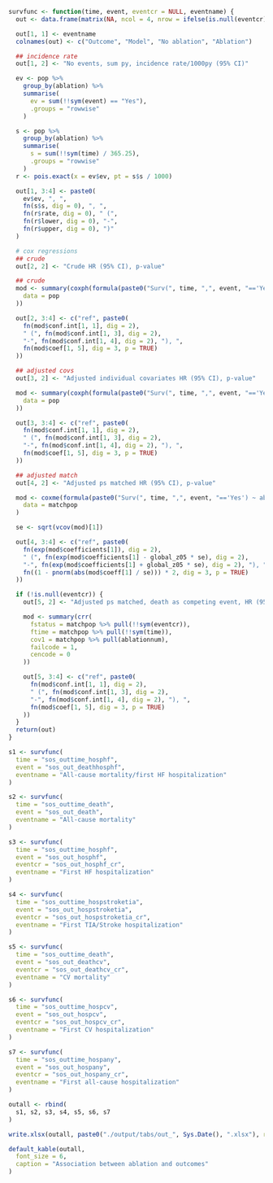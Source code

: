 ```r
survfunc <- function(time, event, eventcr = NULL, eventname) {
  out <- data.frame(matrix(NA, ncol = 4, nrow = ifelse(is.null(eventcr), 4, 5)))

  out[1, 1] <- eventname
  colnames(out) <- c("Outcome", "Model", "No ablation", "Ablation")

  ## incidence rate
  out[1, 2] <- "No events, sum py, incidence rate/1000py (95% CI)"

  ev <- pop %>%
    group_by(ablation) %>%
    summarise(
      ev = sum(!!sym(event) == "Yes"),
      .groups = "rowwise"
    )

  s <- pop %>%
    group_by(ablation) %>%
    summarise(
      s = sum(!!sym(time) / 365.25),
      .groups = "rowwise"
    )
  r <- pois.exact(x = ev$ev, pt = s$s / 1000)

  out[1, 3:4] <- paste0(
    ev$ev, ", ",
    fn(s$s, dig = 0), ", ",
    fn(r$rate, dig = 0), " (",
    fn(r$lower, dig = 0), "-",
    fn(r$upper, dig = 0), ")"
  )

  # cox regressions
  ## crude
  out[2, 2] <- "Crude HR (95% CI), p-value"

  ## crude
  mod <- summary(coxph(formula(paste0("Surv(", time, ",", event, "=='Yes') ~ ablation")),
    data = pop
  ))

  out[2, 3:4] <- c("ref", paste0(
    fn(mod$conf.int[1, 1], dig = 2),
    " (", fn(mod$conf.int[1, 3], dig = 2),
    "-", fn(mod$conf.int[1, 4], dig = 2), "), ",
    fn(mod$coef[1, 5], dig = 3, p = TRUE)
  ))

  ## adjusted covs
  out[3, 2] <- "Adjusted individual covariates HR (95% CI), p-value"

  mod <- summary(coxph(formula(paste0("Surv(", time, ",", event, "=='Yes') ~ ablation + ", paste(modvarsns, collapse = " + "))),
    data = pop
  ))

  out[3, 3:4] <- c("ref", paste0(
    fn(mod$conf.int[1, 1], dig = 2),
    " (", fn(mod$conf.int[1, 3], dig = 2),
    "-", fn(mod$conf.int[1, 4], dig = 2), "), ",
    fn(mod$coef[1, 5], dig = 3, p = TRUE)
  ))

  ## adjusted match
  out[4, 2] <- "Adjusted ps matched HR (95% CI), p-value"

  mod <- coxme(formula(paste0("Surv(", time, ",", event, "=='Yes') ~ ablation + (1 | par)")),
    data = matchpop
  )

  se <- sqrt(vcov(mod)[1])

  out[4, 3:4] <- c("ref", paste0(
    fn(exp(mod$coefficients[1]), dig = 2),
    " (", fn(exp(mod$coefficients[1] - global_z05 * se), dig = 2),
    "-", fn(exp(mod$coefficients[1] + global_z05 * se), dig = 2), "), ",
    fn((1 - pnorm(abs(mod$coeff[1] / se))) * 2, dig = 3, p = TRUE)
  ))

  if (!is.null(eventcr)) {
    out[5, 2] <- "Adjusted ps matched, death as competing event, HR (95% CI), p-value"

    mod <- summary(crr(
      fstatus = matchpop %>% pull(!!sym(eventcr)),
      ftime = matchpop %>% pull(!!sym(time)),
      cov1 = matchpop %>% pull(ablationnum),
      failcode = 1,
      cencode = 0
    ))

    out[5, 3:4] <- c("ref", paste0(
      fn(mod$conf.int[1, 1], dig = 2),
      " (", fn(mod$conf.int[1, 3], dig = 2),
      "-", fn(mod$conf.int[1, 4], dig = 2), "), ",
      fn(mod$coef[1, 5], dig = 3, p = TRUE)
    ))
  }
  return(out)
}

s1 <- survfunc(
  time = "sos_outtime_hosphf",
  event = "sos_out_deathhosphf",
  eventname = "All-cause mortality/first HF hospitalization"
)

s2 <- survfunc(
  time = "sos_outtime_death",
  event = "sos_out_death",
  eventname = "All-cause mortality"
)

s3 <- survfunc(
  time = "sos_outtime_hosphf",
  event = "sos_out_hosphf",
  eventcr = "sos_out_hosphf_cr",
  eventname = "First HF hospitalization"
)

s4 <- survfunc(
  time = "sos_outtime_hospstroketia",
  event = "sos_out_hospstroketia",
  eventcr = "sos_out_hospstroketia_cr",
  eventname = "First TIA/Stroke hospitalization"
)

s5 <- survfunc(
  time = "sos_outtime_death",
  event = "sos_out_deathcv",
  eventcr = "sos_out_deathcv_cr",
  eventname = "CV mortality"
)

s6 <- survfunc(
  time = "sos_outtime_hospcv",
  event = "sos_out_hospcv",
  eventcr = "sos_out_hospcv_cr",
  eventname = "First CV hospitalization"
)

s7 <- survfunc(
  time = "sos_outtime_hospany",
  event = "sos_out_hospany",
  eventcr = "sos_out_hospany_cr",
  eventname = "First all-cause hospitalization"
)

outall <- rbind(
  s1, s2, s3, s4, s5, s6, s7
)

write.xlsx(outall, paste0("./output/tabs/out_", Sys.Date(), ".xlsx"), rowNames = FALSE)

default_kable(outall,
  font_size = 6,
  caption = "Association between ablation and outcomes"
)
```
